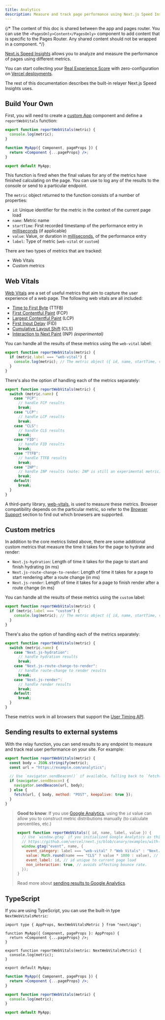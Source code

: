 ```yaml
---
title: Analytics
description: Measure and track page performance using Next.js Speed Insights
---
```


{/* The content of this doc is shared between the app and pages router. You can use the `<PagesOnly>Content</PagesOnly>` component to add content that is specific to the Pages Router. Any shared content should not be wrapped in a component. */}

[Next.js Speed Insights](https://nextjs.org/analytics) allows you to analyze and measure the performance of
pages using different metrics.

You can start collecting your [Real Experience Score](https://vercel.com/docs/concepts/speed-insights#core-web-vitals-explained?utm_source=next-site&utm_medium=docs&utm_campaign=next-website) with zero-configuration on [Vercel deployments](https://vercel.com/docs/concepts/speed-insights?utm_source=next-site&utm_medium=docs&utm_campaign=next-website).

The rest of this documentation describes the built-in relayer Next.js Speed Insights uses.

<PagesOnly>

## Build Your Own

First, you will need to create a [custom App](/docs/pages/building-your-application/routing/custom-app) component and define a `reportWebVitals` function:

```jsx title="pages/_app.js"
export function reportWebVitals(metric) {
  console.log(metric);
}

function MyApp({ Component, pageProps }) {
  return <Component {...pageProps} />;
}

export default MyApp;
```

This function is fired when the final values for any of the metrics have finished calculating on
the page. You can use to log any of the results to the console or send to a particular endpoint.

The `metric` object returned to the function consists of a number of properties:

- `id`: Unique identifier for the metric in the context of the current page load
- `name`: Metric name
- `startTime`: First recorded timestamp of the performance entry in [milliseconds](https://developer.mozilla.org/en-US/docs/Web/API/DOMHighResTimeStamp) (if applicable)
- `value`: Value, or duration in [milliseconds](https://developer.mozilla.org/en-US/docs/Web/API/DOMHighResTimeStamp), of the performance entry
- `label`: Type of metric (`web-vital` or `custom`)

There are two types of metrics that are tracked:

- Web Vitals
- Custom metrics

</PagesOnly>

## Web Vitals

[Web Vitals](https://web.dev/vitals/) are a set of useful metrics that aim to capture the user
experience of a web page. The following web vitals are all included:

- [Time to First Byte](https://developer.mozilla.org/en-US/docs/Glossary/Time_to_first_byte) (TTFB)
- [First Contentful Paint](https://developer.mozilla.org/en-US/docs/Glossary/First_contentful_paint) (FCP)
- [Largest Contentful Paint](https://web.dev/lcp/) (LCP)
- [First Input Delay](https://web.dev/fid/) (FID)
- [Cumulative Layout Shift](https://web.dev/cls/) (CLS)
- [Interaction to Next Paint](https://web.dev/inp/) (INP) _(experimental)_

<PagesOnly>

You can handle all the results of these metrics using the `web-vital` label:

```js
export function reportWebVitals(metric) {
  if (metric.label === "web-vital") {
    console.log(metric); // The metric object ({ id, name, startTime, value, label }) is logged to the console
  }
}
```

There's also the option of handling each of the metrics separately:

```js
export function reportWebVitals(metric) {
  switch (metric.name) {
    case "FCP":
      // handle FCP results
      break;
    case "LCP":
      // handle LCP results
      break;
    case "CLS":
      // handle CLS results
      break;
    case "FID":
      // handle FID results
      break;
    case "TTFB":
      // handle TTFB results
      break;
    case "INP":
      // handle INP results (note: INP is still an experimental metric)
      break;
    default:
      break;
  }
}
```

A third-party library, [web-vitals](https://github.com/GoogleChrome/web-vitals), is used to measure
these metrics. Browser compatibility depends on the particular metric, so refer to the [Browser
Support](https://github.com/GoogleChrome/web-vitals#browser-support) section to find out which
browsers are supported.

## Custom metrics

In addition to the core metrics listed above, there are some additional custom metrics that
measure the time it takes for the page to hydrate and render:

- `Next.js-hydration`: Length of time it takes for the page to start and finish hydrating (in ms)
- `Next.js-route-change-to-render`: Length of time it takes for a page to start rendering after a
  route change (in ms)
- `Next.js-render`: Length of time it takes for a page to finish render after a route change (in ms)

You can handle all the results of these metrics using the `custom` label:

```js
export function reportWebVitals(metric) {
  if (metric.label === "custom") {
    console.log(metric); // The metric object ({ id, name, startTime, value, label }) is logged to the console
  }
}
```

There's also the option of handling each of the metrics separately:

```js
export function reportWebVitals(metric) {
  switch (metric.name) {
    case "Next.js-hydration":
      // handle hydration results
      break;
    case "Next.js-route-change-to-render":
      // handle route-change to render results
      break;
    case "Next.js-render":
      // handle render results
      break;
    default:
      break;
  }
}
```

These metrics work in all browsers that support the [User Timing API](https://caniuse.com/#feat=user-timing).

## Sending results to external systems

With the relay function, you can send results to any endpoint to measure and track
real user performance on your site. For example:

```js
export function reportWebVitals(metric) {
  const body = JSON.stringify(metric);
  const url = "https://example.com/analytics";

  // Use `navigator.sendBeacon()` if available, falling back to `fetch()`.
  if (navigator.sendBeacon) {
    navigator.sendBeacon(url, body);
  } else {
    fetch(url, { body, method: "POST", keepalive: true });
  }
}
```

> **Good to know**: If you use [Google Analytics](https://analytics.google.com/analytics/web/), using the
> `id` value can allow you to construct metric distributions manually (to calculate percentiles,
> etc.)
>
> ```js
> export function reportWebVitals({ id, name, label, value }) {
>   // Use `window.gtag` if you initialized Google Analytics as this example:
>   // https://github.com/vercel/next.js/blob/canary/examples/with-google-analytics/pages/_app.js
>   window.gtag("event", name, {
>     event_category: label === "web-vital" ? "Web Vitals" : "Next.js custom metric",
>     value: Math.round(name === "CLS" ? value * 1000 : value), // values must be integers
>     event_label: id, // id unique to current page load
>     non_interaction: true, // avoids affecting bounce rate.
>   });
> }
> ```
>
> Read more about [sending results to Google Analytics](https://github.com/GoogleChrome/web-vitals#send-the-results-to-google-analytics).

## TypeScript

If you are using TypeScript, you can use the built-in type `NextWebVitalsMetric`:

```tsx title="pages/_app.tsx" switcher
import type { AppProps, NextWebVitalsMetric } from "next/app";

function MyApp({ Component, pageProps }: AppProps) {
  return <Component {...pageProps} />;
}

export function reportWebVitals(metric: NextWebVitalsMetric) {
  console.log(metric);
}

export default MyApp;
```

```jsx title="pages/_app.js" switcher
function MyApp({ Component, pageProps }) {
  return <Component {...pageProps} />;
}

export function reportWebVitals(metric) {
  console.log(metric);
}

export default MyApp;
```

</PagesOnly>
